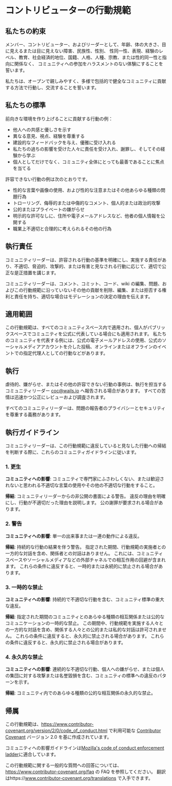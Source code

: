# コントリビューターの行動規範

## 私たちの約束

メンバー、コントリビューター、およびリーダーとして、年齢、体の大きさ、目に見えるまたは目に見えない障害、民族性、性別、 性同一性、表現、経験のレベル、教育、社会経済的地位、国籍、人格、人種、宗教、または性的同一性と指向に関係なく、 コミュニティへの参加をハラスメントのない体験にすることを誓います。

私たちは、オープンで親しみやすく、多様で包括的で健全なコミュニティに貢献する方法で行動し、交流することを誓います。

## 私たちの標準

前向きな環境を作り上げることに貢献する行動の例：

- 他人への共感と優しさを示す
- 異なる意見、視点、経験を尊重する
- 建設的なフィードバックを与え、優雅に受け入れる
- 私たちの過ちの影響を受けた人々に責任を受け入れ、謝罪し、そしてその経験から学ぶ
- 個人としてだけでなく、コミュニティ全体にとっても最善であることに焦点を当てる

許容できない行動の例は次のとおりです。

- 性的な言葉や画像の使用、および性的な注意またはその他あらゆる種類の問題行為
- トローリング、侮辱的または中傷的なコメント、個人的または政治的攻撃
- 公的またはプライベートの嫌がらせ
- 明示的な許可なしに、住所や電子メールアドレスなど、他者の個人情報を公開する
- 職業上不適切と合理的に考えられるその他の行為

## 執行責任

コミュニティリーダーは、許容される行動の基準を明確にし、実施する責任があり、不適切、脅迫的、攻撃的、または有害と見なされる行動に応じて、適切で公正な是正措置を講じます。

コミュニティリーダーは、コメント、コミット、コード、wiki の編集、問題、およびこの行動規範に沿っていないその他の貢献を削除、編集、または拒否する権利と責任を持ち、適切な場合はモデレーションの決定の理由を伝えます。

## 適用範囲

この行動規範は、すべてのコミュニティスペース内で適用され、個人がパブリックスペースでコミュニティを公式に代表している場合にも適用されます。 私たちのコミュニティを代表する例には、公式の電子メールアドレスの使用、公式のソーシャルメディアアカウントを介した投稿、オンラインまたはオフラインのイベントでの指定代理人としての行動などがあります。

## 執行

虐待的、嫌がらせ、またはその他の許容できない行動の事例は、執行を担当するコミュニティリーダー coc@wails.io へ報告される場合があります。 すべての苦情は迅速かつ公正にレビューおよび調査されます。

すべてのコミュニティリーダーは、問題の報告者のプライバシーとセキュリティを尊重する義務があります。

## 執行ガイドライン

コミュニティリーダーは、この行動規範に違反していると見なした行動への帰結を判断する際に、これらのコミュニティガイドラインに従います。

### 1. 更生

**コミュニティへの影響**: コミュニティで専門家にふさわしくない、または歓迎されないと思われる不適切な言葉の使用やその他の不適切な行動をすること。

**帰結**: コミュニティリーダーからの非公開の書面による警告。 違反の理由を明確にし、行動が不適切だった理由を説明します。 公の謝罪が要求される場合があります。

### 2. 警告

**コミュニティへの影響**: 単一の出来事または一連の動作による違反。

**帰結**: 持続的な行動の結果を伴う警告。 指定された期間、行動規範の実施者との一方的な対話を含め、関係者との対話はありません。 これには、コミュニティスペースやソーシャルメディアなどの外部チャネルでの相互作用の回避が含まれます。 これらの条件に違反すると、一時的または永続的に禁止される場合があります。

### 3. 一時的な禁止

**コミュニティへの影響**: 持続的で不適切な行動を含む、コミュニティ標準の重大な違反。

**帰結**: 指定された期間のコミュニティとのあらゆる種類の相互関係または公的なコミュニケーションの一時的な禁止。 この期間中、行動規範を実施する人々との一方的な対話を含め、関係する人々との公的または私的な対話は許可されません。 これらの条件に違反すると、永久的に禁止される場合があります。 これらの条件に違反すると、永久的に禁止される場合があります。

### 4. 永久的な禁止

**コミュニティへの影響**: 連続的な不適切な行動、個人への嫌がらせ、または個人の集団に対する攻撃または名誉毀損を含む、コミュニティの標準への違反のパターンを示す。

**帰結**: コミュニティ内でのあらゆる種類の公的な相互関係の永久的な禁止。

## 帰属

この行動規範は、https://www.contributor-covenant.org/version/2/0/code_of_conduct.html で利用可能な [Contributor Covenant](https://www.contributor-covenant.org) バージョン 2.0 を基に作成されています。

コミュニティへの影響ガイドラインは[Mozilla's code of conduct enforcement ladder](https://github.com/mozilla/diversity)に適合しています。

この行動規範に関する一般的な質問への回答については、https://www.contributor-covenant.org/faq の FAQ を参照してください。 翻訳はhttps://www.contributor-covenant.org/translations で入手できます。
